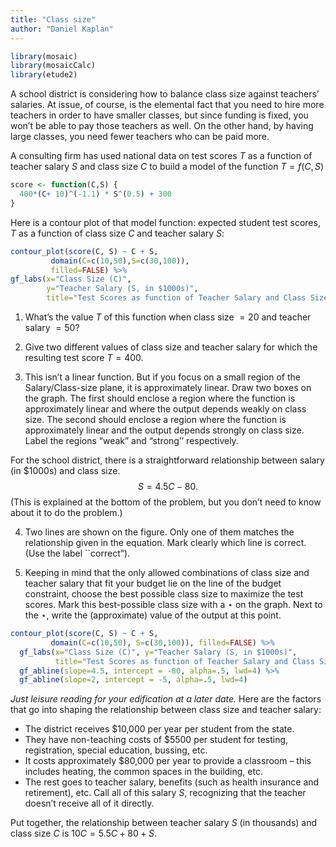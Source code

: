 ```yaml
---
title: "Class size"
author: "Daniel Kaplan"
---
```


```r
library(mosaic)
library(mosaicCalc)
library(etude2)
```

A school district is considering how to balance class size against teachers' salaries.  At issue, of course, is the elemental fact that you need to hire more teachers in order to have smaller classes, but since funding is fixed, you won't be able to pay those teachers as well.  On the other hand, by having large classes, you need fewer teachers who can be paid more.

A consulting firm has used national data on test scores $T$ as a function of teacher salary $S$ and class size $C$ to build a model of the function $T = f(C,S)$
```r
score <- function(C,S) {
  400*(C+ 10)^(-1.1) * S^(0.5) + 300
}
```

Here is a contour plot of that model function: expected student test scores, $T$ as a function of class size $C$ and teacher salary $S$:

```r
contour_plot(score(C, S) ~ C + S,
         domain(C=c(10,50),S=c(30,100)),
         filled=FALSE) %>%
gf_labs(x="Class Size (C)",
        y="Teacher Salary (S, in $1000s)",
        title="Test Scores as function of Teacher Salary and Class Size")
```


1. What's the value $T$ of this function when class size $=20$ and   teacher salary  $=50$?

#. Give two different values of class size and teacher salary for which the resulting test score $T=400$.

#. This isn't a linear function.  But if you focus on a small region of the Salary/Class-size plane, it is approximately linear. Draw two  boxes on the graph. The first should enclose a region where the function is approximately linear and where the output depends weakly on class size.  The second should enclose a region where the function is approximately   linear and the output depends strongly on class size.  Label the regions "weak" and "strong'' respectively.

For the school district, there is a straightforward relationship between salary (in $1000s) and class size.  $$S = 4.5 C - 80 .$$ (This is explained at the bottom of the problem, but you don't need to know about it to do the problem.)


4. Two lines are shown on the figure.  Only one of them matches the  relationship given in the equation.  Mark clearly  which line is correct. (Use the label ``correct").

#. Keeping in mind that the only allowed combinations of class size   and teacher salary that fit your budget lie on the line of the budget   constraint, choose the best possible class size to maximize the test   scores.  Mark this best-possible class size   with a $\star$ on the graph. Next to the $\star$, write the   (approximate) value of the output at this point.


```r
contour_plot(score(C, S) ~ C + S,
         domain(C=c(10,50), S=c(30,100)), filled=FALSE) %>%
  gf_labs(x="Class Size (C)", y="Teacher Salary (S, in $1000s)",
          title="Test Scores as function of Teacher Salary and Class Size") %>%
  gf_abline(slope=4.5, intercept = -80, alpha=.5, lwd=4) %>%
  gf_abline(slope=2, intercept = -5, alpha=.5, lwd=4)

```



*Just leisure reading for your edification at a later date.*  Here are the factors that go into shaping the relationship between class size and teacher salary:

* The district receives $10,000 per year per student from the state.
* They have non-teaching costs of $5500 per student for testing, registration, special education, bussing, etc.
* It costs approximately $80,000 per year to provide a classroom -- this includes heating, the common spaces in the building, etc.
* The rest goes to teacher salary, benefits (such as health insurance and retirement), etc.  Call all of this salary $S$, recognizing that the teacher doesn't receive all of it directly.

Put together, the relationship between teacher salary $S$ (in thousands) and class size $C$ is $10 C = 5.5 C + 80 + S$.
